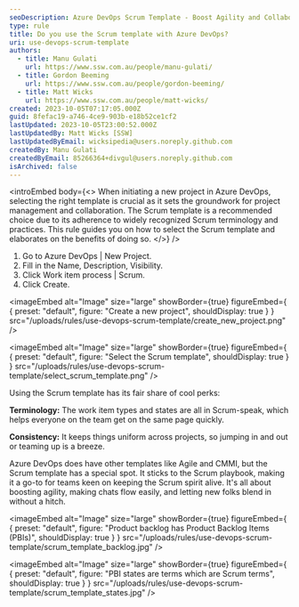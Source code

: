 ```yaml
---
seoDescription: Azure DevOps Scrum Template - Boost Agility and Collaboration
type: rule
title: Do you use the Scrum template with Azure DevOps?
uri: use-devops-scrum-template
authors:
  - title: Manu Gulati
    url: https://www.ssw.com.au/people/manu-gulati/
  - title: Gordon Beeming
    url: https://www.ssw.com.au/people/gordon-beeming/
  - title: Matt Wicks
    url: https://www.ssw.com.au/people/matt-wicks/
created: 2023-10-05T07:17:05.000Z
guid: 8fefac19-a746-4ce9-903b-e18b52ce1cf2
lastUpdated: 2023-10-05T23:00:52.000Z
lastUpdatedBy: Matt Wicks [SSW]
lastUpdatedByEmail: wicksipedia@users.noreply.github.com
createdBy: Manu Gulati
createdByEmail: 85266364+divgul@users.noreply.github.com
isArchived: false
---
```


<introEmbed
  body={<>
When initiating a new project in Azure DevOps, selecting the right template is crucial as it sets the groundwork for project management and collaboration. The Scrum template is a recommended choice due to its adherence to widely recognized Scrum terminology and practices. This rule guides you on how to select the Scrum template and elaborates on the benefits of doing so.
  </>}
/>
1. Go to Azure DevOps | New Project.
1. Fill in the Name, Description, Visibility.
1. Click Work item process | Scrum.
1. Click Create.

<imageEmbed
  alt="Image"
  size="large"
  showBorder={true}
  figureEmbed={ {
    preset: "default",
    figure: "Create a new project",
    shouldDisplay: true
  } }
  src="/uploads/rules/use-devops-scrum-template/create_new_project.png"
/>


<imageEmbed
  alt="Image"
  size="large"
  showBorder={true}
  figureEmbed={ {
    preset: "default",
    figure: "Select the Scrum template",
    shouldDisplay: true
  } }
  src="/uploads/rules/use-devops-scrum-template/select_scrum_template.png"
/>


Using the Scrum template has its fair share of cool perks:

**Terminology:** The work item types and states are all in Scrum-speak, which helps everyone on the team get on the same page quickly.

**Consistency:** It keeps things uniform across projects, so jumping in and out or teaming up is a breeze.

Azure DevOps does have other templates like Agile and CMMI, but the Scrum template has a special spot. It sticks to the Scrum playbook, making it a go-to for teams keen on keeping the Scrum spirit alive. It's all about boosting agility, making chats flow easily, and letting new folks blend in without a hitch.

<imageEmbed
  alt="Image"
  size="large"
  showBorder={true}
  figureEmbed={ {
    preset: "default",
    figure: "Product backlog has Product Backlog Items (PBIs)",
    shouldDisplay: true
  } }
  src="/uploads/rules/use-devops-scrum-template/scrum_template_backlog.jpg"
/>


<imageEmbed
  alt="Image"
  size="large"
  showBorder={true}
  figureEmbed={ {
    preset: "default",
    figure: "PBI states are terms which are Scrum terms",
    shouldDisplay: true
  } }
  src="/uploads/rules/use-devops-scrum-template/scrum_template_states.jpg"
/>
